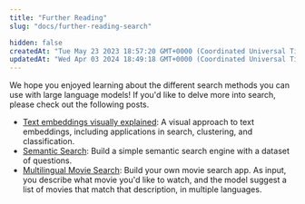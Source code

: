 ```yaml
---
title: "Further Reading"
slug: "docs/further-reading-search"

hidden: false
createdAt: "Tue May 23 2023 18:57:20 GMT+0000 (Coordinated Universal Time)"
updatedAt: "Wed Apr 03 2024 18:49:18 GMT+0000 (Coordinated Universal Time)"
---
```

We hope you enjoyed learning about the different search methods you can use with large language models! If you'd like to delve more into search, please check out the following posts.

- [Text embeddings visually explained](https://cohere.com/llmu/text-embeddings/): A visual approach to text embeddings, including applications in search, clustering, and classification.
- [Semantic Search](/docs/semantic-search): Build a simple semantic search engine with a dataset of questions.
- [Multilingual Movie Search](docs/multilingual-movie-search): Build your own movie search app. As input, you describe what movie you'd like to watch, and the model suggest a list of movies that match that description, in multiple languages.
